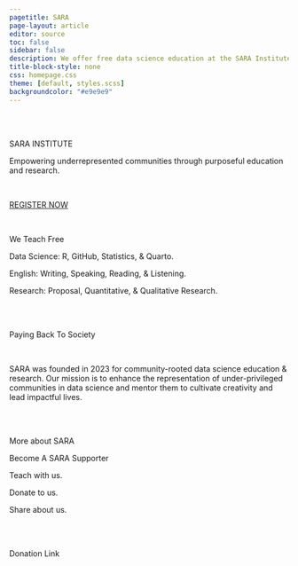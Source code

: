 ```yaml
---
pagetitle: SARA
page-layout: article
editor: source
toc: false
sidebar: false
description: We offer free data science education at the SARA Institute.
title-block-style: none
css: homepage.css
theme: [default, styles.scss]
backgroundcolor: "#e9e9e9"
---
```


<br>
<br>

::: {.centering}

[SARA INSTITUTE]{.theme-audio .title .theme-blue} 

[Empowering underrepresented communities through purposeful education and research.]{.text-large .black}

<br>

[[REGISTER NOW](https://forms.gle/tEn5NtFCKaRGwhSp6)]{.button}

<br>

:::


::: {.bg-green .column-screen .centering}

[We Teach Free]{.subtitle}

::: {.text-large}

Data Science: R, GitHub, Statistics, & Quarto. 

English: Writing, Speaking, Reading, & Listening.

Research: Proposal, Quantitative, & Qualitative Research.

<br>
<br>

:::
:::

<!-- :::: {.hero-banner .column-screen .theme-audio} -->

<!-- DIGITAL DREAMS -->

<!-- ::: {.smaller} -->
<!-- 30 COMPUTERS. -->

<!-- 30 STUDENTS. -->

<!-- 30 DREAMS. -->
<!-- ::: -->

<!-- :::: -->
::: {.centering .bg-cream .column-screen}

[Paying Back To Society]{.subtitle}

<br>

[SARA was founded in 2023 for community-rooted data science education & research. Our mission is to enhance the representation of under-privileged communities in data science and mentor them to cultivate creativity and lead impactful lives.]{.text-large}

<br>
<br>

[More about SARA]{.button}

:::

::: {.centering .bg-gold .column-screen}

[Become A SARA Supporter]{.subtitle}

::: {.text-large}
Teach with us.

Donate to us.

Share about us.
:::

<br>
<br>

[Donation Link]{.button}

:::
